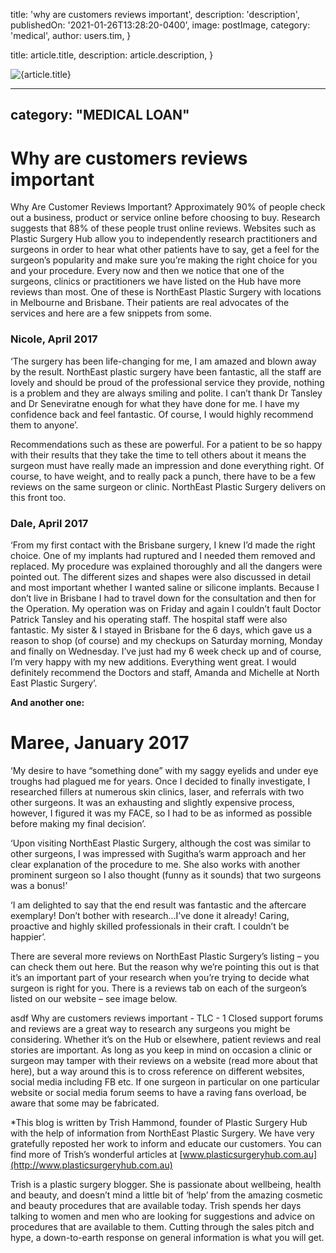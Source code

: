 
  title: 'why are customers reviews important',
  description: 'description',
  publishedOn: '2021-01-26T13:28:20-0400',
  image: postImage,
  category: 'medical',
  author: users.tim,
}

  title: article.title,
  description: article.description,
}


<Image src={postImage} alt={article.title} />

---
category: "MEDICAL LOAN"
---

# Why are customers reviews important

Why Are Customer Reviews Important? Approximately 90% of people check out a business, product or service online before choosing to buy. Research suggests that 88% of these people trust online reviews. Websites such as Plastic Surgery Hub allow you to independently research practitioners and surgeons in order to hear what other patients have to say, get a feel for the surgeon’s popularity and make sure you’re making the right choice for you and your procedure. Every now and then we notice that one of the surgeons, clinics or practitioners we have listed on the Hub have more reviews than most. One of these is NorthEast Plastic Surgery with locations in Melbourne and Brisbane. Their patients are real advocates of the services and here are a few snippets from some.

### Nicole, April 2017

‘The surgery has been life-changing for me, I am amazed and blown away by the result. NorthEast plastic surgery have been fantastic, all the staff are lovely and should be proud of the professional service they provide, nothing is a problem and they are always smiling and polite. I can’t thank Dr Tansley and Dr Seneviratne enough for what they have done for me. I have my confidence back and feel fantastic. Of course, I would highly recommend them to anyone’.

Recommendations such as these are powerful. For a patient to be so happy with their results that they take the time to tell others about it means the surgeon must have really made an impression and done everything right. Of course, to have weight, and to really pack a punch, there have to be a few reviews on the same surgeon or clinic. NorthEast Plastic Surgery delivers on this front too.

### Dale, April 2017

‘From my first contact with the Brisbane surgery, I knew I’d made the right choice. One of my implants had ruptured and I needed them removed and replaced. My procedure was explained thoroughly and all the dangers were pointed out. The different sizes and shapes were also discussed in detail and most important whether I wanted saline or silicone implants. Because I don’t live in Brisbane I had to travel down for the consultation and then for the Operation. My operation was on Friday and again I couldn’t fault Doctor Patrick Tansley and his operating staff. The hospital staff were also fantastic. My sister & I stayed in Brisbane for the 6 days, which gave us a reason to shop (of course) and my checkups on Saturday morning, Monday and finally on Wednesday. I’ve just had my 6 week check up and of course, I’m very happy with my new additions. Everything went great. I would definitely recommend the Doctors and staff, Amanda and Michelle at North East Plastic Surgery’.

**And another one:**

# Maree, January 2017

‘My desire to have “something done” with my saggy eyelids and under eye troughs had plagued me for years. Once I decided to finally investigate, I researched fillers at numerous skin clinics, laser, and referrals with two other surgeons. It was an exhausting and slightly expensive process, however, I figured it was my FACE, so I had to be as informed as possible before making my final decision’.

‘Upon visiting NorthEast Plastic Surgery, although the cost was similar to other surgeons, I was impressed with Sugitha’s warm approach and her clear explanation of the procedure to me. She also works with another prominent surgeon so I also thought (funny as it sounds) that two surgeons was a bonus!’

‘I am delighted to say that the end result was fantastic and the aftercare exemplary! Don’t bother with research…I’ve done it already! Caring, proactive and highly skilled professionals in their craft. I couldn’t be happier’.

There are several more reviews on NorthEast Plastic Surgery’s listing – you can check them out here. But the reason why we’re pointing this out is that it’s an important part of your research when you’re trying to decide what surgeon is right for you. There is a reviews tab on each of the surgeon’s listed on our website – see image below.

asdf Why are customers reviews important - TLC - 1
Closed support forums and reviews are a great way to research any surgeons you might be considering. Whether it’s on the Hub or elsewhere, patient reviews and real stories are important. As long as you keep in mind on occasion a clinic or surgeon may tamper with their reviews on a website (read more about that here), but a way around this is to cross reference on different websites, social media including FB etc. If one surgeon in particular on one particular website or social media forum seems to have a raving fans overload, be aware that some may be fabricated.

\*This blog is written by Trish Hammond, founder of Plastic Surgery Hub with the help of information from NorthEast Plastic Surgery. We have very gratefully reposted her work to inform and educate our customers. You can find more of Trish’s wonderful articles at [www.plasticsurgeryhub.com.au](http://www.plasticsurgeryhub.com.au)

Trish is a plastic surgery blogger. She is passionate about wellbeing, health and beauty, and doesn’t mind a little bit of ‘help’ from the amazing cosmetic and beauty procedures that are available today. Trish spends her days talking to women and men who are looking for suggestions and advice on procedures that are available to them. Cutting through the sales pitch and hype, a down-to-earth response on general information is what you will get.

